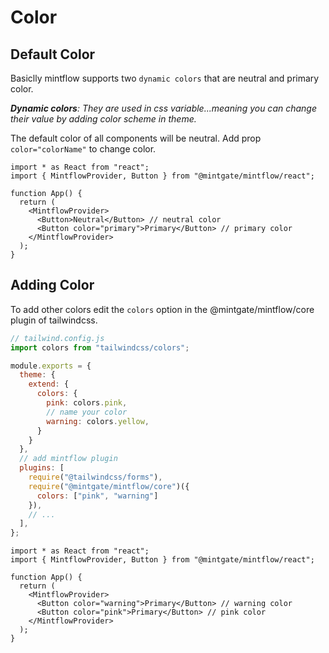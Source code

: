 # Color

## Default Color

Basiclly mintflow supports two `dynamic colors` that are neutral and primary color.

*<b>Dynamic colors</b>: They are used in css variable...meaning you can change their value by adding color scheme in theme.*

The default color of all components will be neutral. Add prop `color="colorName"` to change color.

```tsx
import * as React from "react";
import { MintflowProvider, Button } from "@mintgate/mintflow/react";

function App() {
  return (
    <MintflowProvider>
      <Button>Neutral</Button> // neutral color
      <Button color="primary">Primary</Button> // primary color
    </MintflowProvider>
  );
}
```

## Adding Color

To add other colors edit the `colors` option in the @mintgate/mintflow/core plugin of tailwindcss.

```js
// tailwind.config.js
import colors from "tailwindcss/colors";

module.exports = {
  theme: {
    extend: {
      colors: {
        pink: colors.pink,
        // name your color
        warning: colors.yellow,
      }
    }
  },
  // add mintflow plugin
  plugins: [
    require("@tailwindcss/forms"),
    require("@mintgate/mintflow/core")({
      colors: ["pink", "warning"]
    }),
    // ...
  ],
};
```

```tsx
import * as React from "react";
import { MintflowProvider, Button } from "@mintgate/mintflow/react";

function App() {
  return (
    <MintflowProvider>
      <Button color="warning">Primary</Button> // warning color
      <Button color="pink">Primary</Button> // pink color
    </MintflowProvider>
  );
}
```
